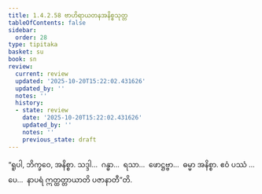 ```yaml
---
title: 1.4.2.58 ဗာဟိရာယတနအနိစ္စသုတ္တ
tableOfContents: false
sidebar:
  order: 28
type: tipitaka
basket: su
book: sn
review:
  current: review
  updated: '2025-10-20T15:22:02.431626'
  updated_by: ''
  notes: ''
  history:
  - state: review
    date: '2025-10-20T15:22:02.431626'
    updated_by: ''
    notes: ''
    previous_state: draft
---
```



<DynamicBreadcrumb />


<ReviewStatus review={frontmatter.review} showDetails={true} />

<HypothesisAnnotation frontmatter={frontmatter} />

<Division number="225" book="sn" e="ch" v="18" p="312">

<Paragraph number="917" book="sn">
“ရူပါ, ဘိက္ခဝေ, အနိစ္စာ. သဒ္ဒါ…  ဂန္ဓာ…  ရသာ…  ဖောဋ္ဌဗ္ဗာ…  ဓမ္မာ အနိစ္စာ. ဧဝံ ပဿံ …ပေ…  နာပရံ ဣတ္ထတ္တာယာတိ ပဇာနာတီ”တိ.
</Paragraph>
</Division>